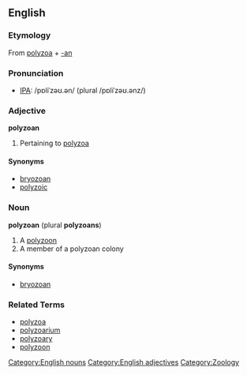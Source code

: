 ==English==
===Etymology===
From [[polyzoa]] + [[-an]]

===Pronunciation===
* [[Wiktionary:Pronunciation_key|IPA]]: /pɒliˈzəʊ.ən/ (plural /pɒliˈzəʊ.ənz/)

===Adjective===
'''polyzoan'''
# Pertaining to [[polyzoa]]

====Synonyms====
* [[bryozoan]]
* [[polyzoic]]

===Noun===
'''polyzoan''' (plural '''polyzoans''')
# A [[polyzoon]]
# A member of a polyzoan colony

====Synonyms====
* [[bryozoan]]

===Related Terms===
* [[polyzoa]]
* [[polyzoarium]]
* [[polyzoary]]
* [[polyzoon]]



[[Category:English nouns]][[Category:English adjectives]][[Category:Zoology]]